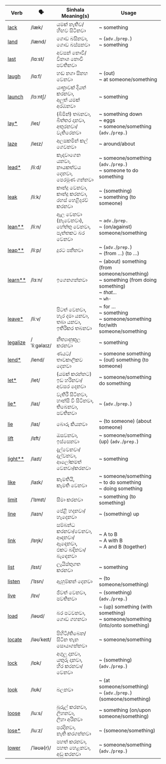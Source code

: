 | Verb                                                        | 🗣️           | Sinhala Meaning(s)                                              | Usage                                                                                                           |
| ----------------------------------------------------------- | ------------ | --------------------------------------------------------------- | --------------------------------------------------------------------------------------------------------------- |
| <a href="/essential-verbs/l/examples#lack">lack</a>         | /læk/        | යමක් නැතිව/හිඟව සිටිනවා                                         | ~ something                                                                                                     |
| <a href="/essential-verbs/l/examples#land">land</a>         | /lænd/       | ගොඩ බසිනවා,<br/>ගොඩ බස්සනවා                                     | ~ (`adv.`/`prep.`)<br/>~ something                                                                              |
| <a href="/essential-verbs/l/examples#last">last</a>         | /lɑːst/      | අවසන් නොවී/විනාශ නොවී පවතිනවා                                   |                                                                                                                 |
| <a href="/essential-verbs/l/examples#laugh">laugh</a>       | /lɑːf/       | හඬ නගා සිනහ වෙනවා                                               | ~ (out)<br/>~ at someone/something                                                                              |
| <a href="/essential-verbs/l/examples#launch">launch</a>     | /lɔːntʃ/     | යාත්‍රාවක් දියත් කරනවා,<br/>අලුත් යමක් අරඹනවා                   | ~ something                                                                                                     |
| <a href="/essential-verbs/l/examples#lay">lay\*</a>         | /leɪ/        | (බිමින්) තබනවා,<br/>බිත්තර දානවා,<br/>අතුරනවා/වැතිරෙනවා         | ~ something down<br/>~ eggs<br/>~ someone/something (`adv.`/`prep.`)                                            |
| <a href="/essential-verbs/l/examples#laze">laze</a>         | /leɪz/       | අලසකමින් කල් ගෙවනවා                                             | ~ around/about                                                                                                  |
| <a href="/essential-verbs/l/examples#lead">lead\*</a>       | /liːd/       | කැඳවාගෙන යනවා,<br/>නායකත්වය දෙනවා,<br/>පෙරමුණ ගන්නවා            | ~ someone/something (`adv.`/`prep.`)<br/>~ someone to do something                                              |
| <a href="/essential-verbs/l/examples#leak">leak</a>         | /liːk/       | කාන්දු වෙනවා,<br/>කාන්දු කරනවා,<br/>රහස් හෙළිදරව් කරනවා         | ~ (something)<br/>~ something (to someone)                                                                      |
| <a href="/essential-verbs/l/examples#lean">lean\*\*</a>     | /liːn/       | ඇල වෙනවා (නැවෙනවා),<br/>හේත්තු වෙනවා,<br/>පැත්තකට බර වෙනවා      | ~ `adv.`/`prep.`<br/>~ (on/against) someone/something                                                           |
| <a href="/essential-verbs/l/examples#leap">leap\*\*</a>     | /liːp/       | දුරට පනිනවා                                                     | ~ (`adv.`/`prep.`)<br/>~ (from …) (to …)                                                                        |
| <a href="/essential-verbs/l/examples#learn">learn\*\*</a>   | /lɜːn/       | ඉගෙනගන්නවා                                                      | ~ (about) something (from someone/something)<br/>~ something (from doing something)<br/>~ _that..._<br/>~ `wh-` |
| <a href="/essential-verbs/l/examples#leave">leave\*</a>     | /liːv/       | පිටත් වෙනවා,<br/>හැර දමා යනවා,<br/>තබා යනවා,<br/>ඉතිරිකර තබනවා  | ~ for …<br/>~ something<br/>~ someone/something for/with someone/something                                      |
| <a href="/essential-verbs/l/examples#legalize">legalize</a> | /ˈliːɡəlaɪz/ | නීත්‍යානුකූල කරනවා                                              | ~ something                                                                                                     |
| <a href="/essential-verbs/l/examples#lend">lend\*</a>       | /lend/       | ණයට/තාවකාලිකව දෙනවා                                             | ~ someone something<br/>~ (out) something (to someone)                                                          |
| <a href="/essential-verbs/l/examples#let">let\*</a>         | /let/        | (යමක් කරන්නට) ඉඩ හරිනවා/අවසර දෙනවා                              | ~ someone/something do something                                                                                |
| <a href="/essential-verbs/l/examples#lie">lie\*</a>         | /laɪ/        | වැතිරී සිටිනවා,<br/>හාන්සි වී සිටිනවා,<br/>තිබෙනවා,<br/>පවතිනවා | ~ (`adv.`/`prep.`)                                                                                              |
| <a href="/essential-verbs/l/examples#lie">lie</a>           | /laɪ/        | බොරු කියනවා                                                     | ~ (to someone) (about someone)                                                                                  |
| <a href="/essential-verbs/l/examples#lift">lift</a>         | /lɪft/       | ඔසවනවා,<br/>ඉස්සෙනවා                                            | ~ someone/something (up) (`adv.`/`prep.`)                                                                       |
| <a href="/essential-verbs/l/examples#light">light\*\*</a>   | /laɪt/       | දැල්වෙනවා/දල්වනවා,<br/>ආලෝකමත් වෙනවා/කරනවා                      | ~ something                                                                                                     |
| <a href="/essential-verbs/l/examples#like">like</a>         | /laɪk/       | කැමතියි,<br/>කැමති වෙනවා                                        | ~ someone/something<br/>~ to do something<br/>~ doing something                                                 |
| <a href="/essential-verbs/l/examples#limit">limit</a>       | /ˈlɪmɪt/     | සීමා කරනවා                                                      | ~ something (to something)                                                                                      |
| <a href="/essential-verbs/l/examples#line">line</a>         | /laɪn/       | පේළි හදනවා/හැදෙනවා                                              | ~ (something) up                                                                                                |
| <a href="/essential-verbs/l/examples#link">link</a>         | /lɪŋk/       | සම්බන්ධ කරනවා/වෙනවා,<br/>ආඳනවා/ඈඳෙනවා,<br/>එකට බඳිනවා/බැඳෙනවා   | ~ A to B<br/>~ A with B<br/>~ A and B (together)                                                                |
| <a href="/essential-verbs/l/examples#list">list</a>         | /lɪst/       | ලැයිස්තුගත කරනවා                                                | ~ something                                                                                                     |
| <a href="/essential-verbs/l/examples#listen">listen</a>     | /ˈlɪsn/      | ඇහුම්කන් දෙනවා                                                  | ~ (to someone/something)                                                                                        |
| <a href="/essential-verbs/l/examples#live">live</a>         | /lɪv/        | ජීවත් වෙනවා,<br/>පවතිනවා                                        | ~ (something) (`adv.`/`prep.`)                                                                                  |
| <a href="/essential-verbs/l/examples#load">load</a>         | /ləʊd/       | බර පටවනවා,<br/>ගොඩ ගහනවා                                        | ~ (up) something (with something)<br/>~ someone/something (into/onto something)                                 |
| <a href="/essential-verbs/l/examples#locate">locate</a>     | /ləʊˈkeɪt/   | පිහිටි/තිබෙන/සිටින තැන සොයාගන්නවා                               | ~ someone/something                                                                                             |
| <a href="/essential-verbs/l/examples#lock">lock</a>         | /lɒk/        | අගුලු දානවා,<br/>යතුරු දානවා,<br/>හිර කරනවා/වෙනවා               | ~ (something) (`adv.`/`prep.`)                                                                                  |
| <a href="/essential-verbs/l/examples#look">look</a>         | /lʊk/        | බලනවා                                                           | ~ (at someone/something)<br/>~ (`adv.`/`prep.`) (someone/something)                                             |
| <a href="/essential-verbs/l/examples#loose">loose</a>       | /luːs/       | බුරුල් කරනවා,<br/>ලිහනවා,<br/>ලිහා අරිනවා                       | ~ something (on/upon someone/something)                                                                         |
| <a href="/essential-verbs/l/examples#lose">lose\*</a>       | /luːz/       | පරදිනවා,<br/>නැති කරගන්නවා                                      | ~ (someone/something)                                                                                           |
| <a href="/essential-verbs/l/examples#lower">lower</a>       | /ˈləʊə(r)/   | පහත් කරනවා,<br/>පහත හෙළනවා,<br/>අඩු කරනවා                       | ~ someone/something (`adv.`/`prep.`)                                                                            |
